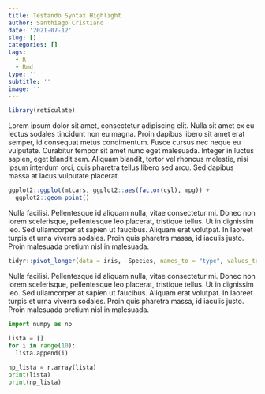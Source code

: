 ```yaml
---
title: Testando Syntax Highlight
author: Santhiago Cristiano
date: '2021-07-12'
slug: []
categories: []
tags:
  - R
  - Rmd
type: ''
subtitle: ''
image: ''
---
```


```r
library(reticulate)
```


Lorem ipsum dolor sit amet, consectetur adipiscing elit. Nulla sit amet ex eu lectus sodales tincidunt non eu magna. Proin dapibus libero sit amet erat semper, id consequat metus condimentum. Fusce cursus nec neque eu vulputate. Curabitur tempor sit amet nunc eget malesuada. Integer in luctus sapien, eget blandit sem. Aliquam blandit, tortor vel rhoncus molestie, nisi ipsum interdum orci, quis pharetra tellus libero sed arcu. Sed dapibus massa at lacus vulputate placerat.


```r
ggplot2::ggplot(mtcars, ggplot2::aes(factor(cyl), mpg)) +
  ggplot2::geom_point()
```


Nulla facilisi. Pellentesque id aliquam nulla, vitae consectetur mi. Donec non lorem scelerisque, pellentesque leo placerat, tristique tellus. Ut in dignissim leo. Sed ullamcorper at sapien ut faucibus. Aliquam erat volutpat. In laoreet turpis et urna viverra sodales. Proin quis pharetra massa, id iaculis justo. Proin malesuada pretium nisl in malesuada.

```r
tidyr::pivot_longer(data = iris, -Species, names_to = "type", values_to = "value")
```

Nulla facilisi. Pellentesque id aliquam nulla, vitae consectetur mi. Donec non lorem scelerisque, pellentesque leo placerat, tristique tellus. Ut in dignissim leo. Sed ullamcorper at sapien ut faucibus. Aliquam erat volutpat. In laoreet turpis et urna viverra sodales. Proin quis pharetra massa, id iaculis justo. Proin malesuada pretium nisl in malesuada.

```python
import numpy as np

lista = []
for i in range(10):
  lista.append(i)
  
np_lista = r.array(lista)
print(lista)
print(np_lista)
```

